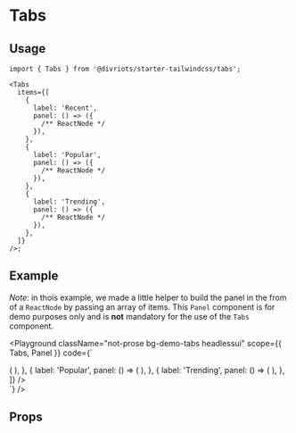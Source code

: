 

# Tabs

<Description of={Tabs} />

## Usage

```tsx
import { Tabs } from '@divriots/starter-tailwindcss/tabs';

<Tabs
  items={[
    {
      label: 'Recent',
      panel: () => ({
        /** ReactNode */
      }),
    },
    {
      label: 'Popular',
      panel: () => ({
        /** ReactNode */
      }),
    },
    {
      label: 'Trending',
      panel: () => ({
        /** ReactNode */
      }),
    },
  ]}
/>;
```

## Example

_Note_: in thois example, we made a little helper to build the panel in the from of a `ReactNode` by passing an array of items. This `Panel` component is for demo purposes only and is **not** mandatory for the use of the `Tabs` component.

<Playground
  className="not-prose bg-demo-tabs headlessui"
  scope={{ Tabs, Panel }}
  code={`
<div className="py-16 max-w-md mx-auto">
  <Tabs
    items={[
      {
        label: 'Recent',
        panel: () => (
          <Panel
            items={[
              {
                id: 1,
                title: 'Does drinking coffee make you smarter?',
                date: '5h ago',
                commentCount: 5,
                shareCount: 2,
              },
              {
                id: 2,
                title: "So you've bought coffee... now what?",
                date: '2h ago',
                commentCount: 3,
                shareCount: 2,
              },
            ]}
          />
        ),
      },
      {
        label: 'Popular',
        panel: () => (
          <Panel
            items={[
              {
                id: 1,
                title: 'Is tech making coffee better or worse?',
                date: 'Jan 7',
                commentCount: 29,
                shareCount: 16,
              },
              {
                id: 2,
                title: 'The most innovative things happening in coffee',
                date: 'Mar 19',
                commentCount: 24,
                shareCount: 12,
              },
            ]}
          />
        ),
      },
      {
        label: 'Trending',
        panel: () => (
          <Panel
            items={[
              {
                id: 1,
                title:
                  'Ask Me Anything: 10 answers to your questions about coffee',
                date: '2d ago',
                commentCount: 9,
                shareCount: 5,
              },
              {
                id: 2,
                title: "The worst advice we've ever heard about coffee",
                date: '4d ago',
                commentCount: 1,
                shareCount: 2,
              },
            ]}
          />
        ),
      },
    ]}
  />
</div>
  `}
/>

## Props

<Props of={Tabs} />
